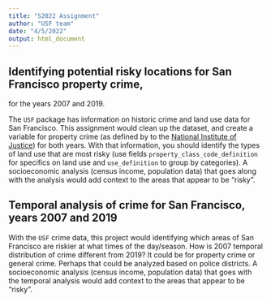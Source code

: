 ```yaml
---
title: "S2022 Assignment"
author: "USF team"
date: "4/5/2022"
output: html_document
---
```


## Identifying potential risky locations for San Francisco property crime, 
for the years 2007 and 2019.

The `USF` package has information on historic crime and land use data for San Francisco. 
This assignment would clean up the dataset, and
create a variable for property crime (as defined by to the [National Institute of Justice](https://nij.ojp.gov/topics/crime/property-crimes)) for both years. 
With that information, you should identify the types of land use that are most risky 
(use fields `property_class_code_definition` for specifics on land use and 
`use_definition` to group by categories). A socioeconomic analysis (census income, 
population data) that goes along with the analysis would add 
context to the areas that appear to be "risky".



## Temporal analysis of crime for San Francisco, years 2007 and 2019

With the `USF` crime data, this project would 
identifying which areas of San Francisco are riskier at what times of the day/season. 
How is 2007 temporal distribution of crime different from 2019?
It could be for property crime or general crime. Perhaps that could be analyzed based on police districts.
A socioeconomic analysis (census income, 
population data) that goes with the temporal analysis would add 
context to the areas that appear to be "risky".
